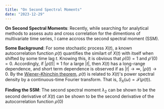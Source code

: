 ```yaml
---
title: "On Second Spectral Moments"
date: "2023-12-29"
---
```


**On Second Spectral Moments**: Recently, while searching for analytical methods to assess auto and cross correlation for the dimentions of multivariate time series, I came accross the second spectral moment (SSM).

**Some Background**: For some stochastic process $X(t)$, a known autocorrelation function $\rho(t)$ quantifies the similart of $X(t)$ with itself when shifted by some time lag $t$. Knowing this, it is obvious that $\rho(0) =1$ and $\rho '(0)=0$. Accordingly, if $|\rho(t)| \approx 1$ for a large $|t|$, then $X(t)$ has a long-range dependence, and short term dependence is observed if as $|t| \to \infty$, $|\rho(t) \to 0$. By the [Wiener–Khinchin theorem](https://en.wikipedia.org/wiki/Wiener%E2%80%93Khinchin_theorem), $\rho (t)$ is related to $X(t)$'s power spectral density by a continuous-time Fourier transform. That is, $S_X(\omega) = \mathcal{F}(\rho (t))$.



**Finding the SSM**: The second spectral moment $\lambda_2$ can be shown to be the second derivative of $X(t)$ can be shown to be the second derivative of the autocorrelation function $\rho (0)$
